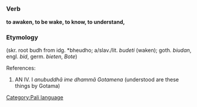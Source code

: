 =={{pi}}==
[[Category:Pali language]]

=== Verb ===
'''to awaken, to be wake, to know, to understand, '''

=== Etymology ===
(skr. root budh from idg. *bheudho; a/slav./lit. ''budeti'' (waken); goth. ''biudan'', engl. ''bid'', germ. ''bieten'', ''Bote'')

References:

# AN IV. I ''anubuddh&#257; ime dhamm&#257; Gotamena'' (understood are these things by Gotama)